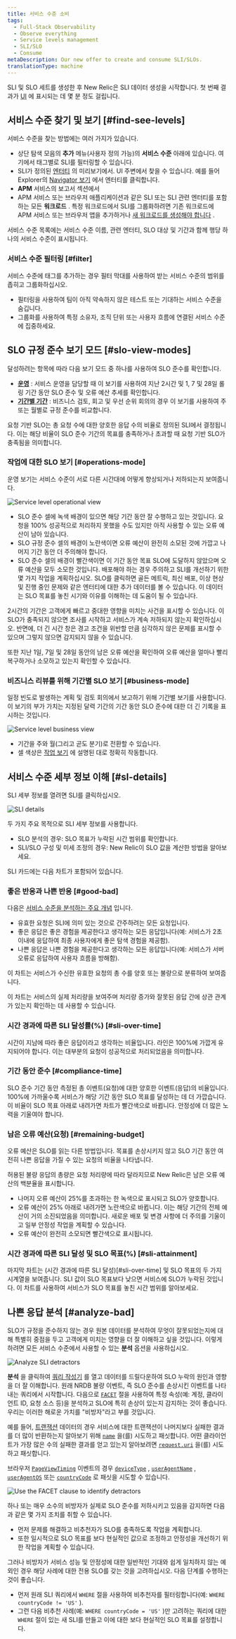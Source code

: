 ```yaml
---
title: 서비스 수준 소비
tags:
  - Full-Stack Observability
  - Observe everything
  - Service levels management
  - SLI/SLO
  - Consume
metaDescription: Our new offer to create and consume SLI/SLOs.
translationType: machine
---
```







SLI 및 SLO 세트를 생성한 후 New Relic은 SLI 데이터 생성을 시작합니다. 첫 번째 결과가 [UI](https://one.newrelic.com/) 에 표시되는 데 몇 분 정도 걸립니다.

## 서비스 수준 찾기 및 보기 [#find-see-levels]

서비스 수준을 찾는 방법에는 여러 가지가 있습니다.

* 상단 탐색 모음의 **추가** 메뉴(사용자 정의 가능)의 **서비스 수준** 아래에 있습니다. 여기에서 태그별로 SLI를 필터링할 수 있습니다.
* SLI가 정의된 [엔터티](/docs/new-relic-one/use-new-relic-one/core-concepts/what-entity-new-relic/) 의 미리보기에서. UI 주변에서 찾을 수 있습니다. 예를 들어 Explorer의 [Navigator 보기](/docs/new-relic-one/use-new-relic-one/core-concepts/new-relic-explorer-view-performance-across-apps-services-hosts/#view-navigator) 에서 엔터티를 클릭합니다.
* **APM** 서비스의 보고서 섹션에서
* APM 서비스 또는 브라우저 애플리케이션과 같은 SLI 또는 SLI 관련 엔터티를 포함하는 모든 **워크로드** . 특정 워크로드에서 SLI를 그룹화하려면 기존 워크로드에 APM 서비스 또는 브라우저 앱을 추가하거나 [새 워크로드를 생성해야 합니다](/docs/new-relic-one/use-new-relic-one/workloads/use-workloads/) .

서비스 수준 목록에는 서비스 수준 이름, 관련 엔터티, SLO 대상 및 기간과 함께 행당 하나의 서비스 수준이 표시됩니다.

### 서비스 수준 필터링 [#filter]

서비스 수준에 태그를 추가하는 경우 필터 막대를 사용하여 받는 서비스 수준의 범위를 좁히고 그룹화하십시오.

* 필터링을 사용하여 팀이 아직 약속하지 않은 테스트 또는 기대하는 서비스 수준을 숨깁니다.
* 그룹화를 사용하여 특정 소유자, 조직 단위 또는 사용자 흐름에 연결된 서비스 수준에 집중하세요.

## SLO 규정 준수 보기 모드 [#slo-view-modes]

달성하려는 항목에 따라 다음 보기 모드 중 하나를 사용하여 SLO 준수를 확인합니다.

* **[운영](#operations-mode)** : 서비스 운영을 담당할 때 이 보기를 사용하여 지난 2시간 및 1, 7 및 28일 롤링 기간 동안 SLO 준수 및 오류 예산 추세를 확인합니다.
* **[기간별 기간](#business-mode)** : 비즈니스 검토, 회고 및 우선 순위 회의의 경우 이 보기를 사용하여 주 또는 월별로 규정 준수를 비교합니다.

요청 기반 SLO는 총 요청 수에 대한 양호한 응답 수의 비율로 정의된 SLI에서 결정됩니다. 이는 해당 비율이 SLO 준수 기간의 목표를 충족하거나 초과할 때 요청 기반 SLO가 충족됨을 의미합니다.

### 작업에 대한 SLO 보기 [#operations-mode]

운영 보기는 서비스 수준이 서로 다른 시간대에 어떻게 향상되거나 저하되는지 보여줍니다.

<img
  title="Service level operational view"
  alt="Service level operational view"
  src={serviceLevelsIntro}
/>

* SLO 준수 셀에 녹색 배경이 있으면 해당 기간 동안 잘 수행하고 있는 것입니다. 요청을 100% 성공적으로 처리하지 못했을 수도 있지만 아직 사용할 수 있는 오류 예산이 남아 있습니다.
* SLO 규정 준수 셀의 배경이 노란색이면 오류 예산이 완전히 소모된 것에 가깝고 나머지 기간 동안 더 주의해야 합니다.
* SLO 준수 셀의 배경이 빨간색이면 이 기간 동안 목표 SLO에 도달하지 않았으며 오류 예산을 모두 소모한 것입니다. 배포해야 하는 경우 주의하고 SLI를 개선하기 위한 몇 가지 작업을 계획하십시오. SLO를 클릭하면 골든 메트릭, 최신 배포, 이상 현상 및 진행 중인 문제와 같은 엔터티에 대한 추가 데이터를 볼 수 있습니다. 이 데이터는 SLO 목표를 놓친 시기와 이유를 이해하는 데 도움이 될 수 있습니다.

2시간의 기간은 고객에게 빠르고 중대한 영향을 미치는 사건을 표시할 수 있습니다. 이 SLO가 충족되지 않으면 조사를 시작하고 서비스가 계속 저하되지 않는지 확인하십시오. 반면에, 더 긴 시간 창은 경고 조건을 위반할 만큼 심각하지 않은 문제를 표시할 수 있으며 그렇지 않으면 감지되지 않을 수 있습니다.

또한 지난 1일, 7일 및 28일 동안의 남은 오류 예산을 확인하여 오류 예산을 얼마나 빨리 복구하거나 소모하고 있는지 확인할 수 있습니다.

### 비즈니스 리뷰를 위해 기간별 SLO 보기 [#business-mode]

일정 빈도로 발생하는 계획 및 검토 회의에서 보고하기 위해 기간별 보기를 사용합니다. 이 보기의 부가 가치는 지정된 달력 기간의 기간 동안 SLO 준수에 대한 더 긴 기록을 표시하는 것입니다.

<img
  title="Service level business view"
  alt="Service level business view"
  src={serviceLevelsBusiness}
/>

* 기간을 주와 월(그리고 곧도 분기)로 전환할 수 있습니다.
* 셀 색상은 [작업 보기](#operations-mode) 에 설명된 대로 정확히 작동합니다.

## 서비스 수준 세부 정보 이해 [#sl-details]

SLI 세부 정보를 열려면 SLI를 클릭하십시오.

<img
  title="SLI details"
  alt="SLI details"
  src={sliCard}
/>

두 가지 주요 목적으로 SLI 세부 정보를 사용합니다.

* SLO 분석의 경우: SLO 목표가 누락된 시간 범위를 확인합니다.
* SLI/SLO 구성 및 미세 조정의 경우: New Relic이 SLO 값을 계산한 방법을 알아보세요.

SLI 카드에는 다음 차트가 포함되어 있습니다.

### 좋은 반응과 나쁜 반응 [#good-bad]

다음은 [서비스 수준을 분석하는 주요 개념](/docs/service-level-management/create-slm#request-response) 입니다.

* 유효한 요청은 SLI에 의미 있는 것으로 간주하려는 모든 요청입니다.
* 좋은 응답은 좋은 경험을 제공한다고 생각하는 모든 응답입니다(예: 서비스가 2초 이내에 응답하여 최종 사용자에게 좋은 탐색 경험을 제공함).
* 나쁜 응답은 나쁜 경험을 제공한다고 생각하는 모든 응답입니다(예: 서비스가 서버 오류로 응답하여 사용자 흐름을 방해함).

이 차트는 서비스가 수신한 유효한 요청의 총 수를 양호 또는 불량으로 분류하여 보여줍니다.

이 차트는 서비스의 실제 처리량을 보여주며 처리량 증가와 잘못된 응답 간에 상관 관계가 있는지 확인하는 데 사용할 수 있습니다.

### 시간 경과에 따른 SLI 달성률(%) [#sli-over-time]

시간이 지남에 따라 좋은 응답이라고 생각하는 비율입니다. 라인은 100%에 가깝게 유지되어야 합니다. 이는 대부분의 요청이 성공적으로 처리되었음을 의미합니다.

### 기간 동안 준수 [#compliance-time]

SLO 준수 기간 동안 측정된 총 이벤트(요청)에 대한 양호한 이벤트(응답)의 비율입니다. 100%에 가까울수록 서비스가 해당 기간 동안 SLO 목표를 달성하는 데 더 가깝습니다. 이 비율이 SLO 목표 아래로 내려가면 차트가 빨간색으로 바뀝니다. 안정성에 더 많은 노력을 기울여야 합니다.

### 남은 오류 예산(요청) [#remaining-budget]

오류 예산은 SLO를 읽는 다른 방법입니다. 목표를 손상시키지 않고 SLO 기간 동안 여전히 나쁜 응답을 가질 수 있는 요청의 비율을 나타냅니다.

허용된 불량 응답의 총량은 요청 처리량에 따라 달라지므로 New Relic은 남은 오류 예산의 백분율을 표시합니다.

* 나머지 오류 예산이 25%를 초과하는 한 녹색으로 표시되고 SLO가 양호합니다.
* 오류 예산이 25% 아래로 내려가면 노란색으로 바뀝니다. 이는 해당 기간의 전체 예산이 거의 소진되었음을 의미합니다. 새로운 배포 및 변경 사항에 더 주의를 기울이고 일부 안정성 작업을 계획할 수 있습니다.
* 오류 예산이 완전히 소모되면 빨간색으로 표시됩니다.

### 시간 경과에 따른 SLI 달성 및 SLO 목표(%) [#sli-attainment]

마지막 차트는 (시간 경과에 따른 SLI 달성)\[#sli-over-time] 및 SLO 목표의 두 가지 시계열을 보여줍니다. SLI 값이 SLO 목표보다 낮으면 서비스에 SLO가 누락된 것입니다. 이 차트를 사용하여 서비스가 SLO 목표를 놓친 시간 범위를 알아보세요.

## 나쁜 응답 분석 [#analyze-bad]

SLO가 규정을 준수하지 않는 경우 원본 데이터를 분석하여 무엇이 잘못되었는지에 대해 특별히 중점을 두고 고객에게 미치는 영향을 더 잘 이해하고 싶을 것입니다. 이렇게 하려면 모든 서비스 수준에서 사용할 수 있는 **분석** 옵션을 사용하십시오.

<img
  title="Analyze SLI detractors"
  alt="Analyze SLI detractors"
  src={slmAnalyzeMenu}
/>

**분석** 을 클릭하여 [쿼리 작성기](/docs/query-your-data/explore-query-data/query-builder/introduction-query-builder/) 를 열고 데이터를 드릴다운하여 SLO 누락의 원인과 영향을 더 잘 이해합니다. 원래 NRDB 불량 이벤트, 즉 SLO 준수를 손상시킨 이벤트를 나타내는 쿼리에서 시작합니다. 다음으로 [`FACET`](/docs/query-your-data/nrql-new-relic-query-language/get-started/nrql-syntax-clauses-functions/#sel-facet) 절을 사용하여 특정 속성(예: 계정, 클라이언트 ID, 요청 소스 등)을 분석하고 SLO에 특히 손상이 있는지 감지하는 것이 좋습니다. 우리는 이러한 해로운 가치를 "비방자"라고 부를 것입니다.

예를 들어, [트랜잭션](https://docs.newrelic.com/attribute-dictionary/?event=Transaction) 데이터의 경우 서비스에 대한 트랜잭션이 나머지보다 실패한 결과를 더 많이 반환하는지 알아보기 위해 [`name`](https://docs.newrelic.com/attribute-dictionary/?event=Transaction&attribute=name) 을(를) 시도하고 패싯합니다. 어떤 클라이언트가 가장 많은 수의 실패한 결과를 얻고 있는지 알아보려면 [`request.uri`](https://docs.newrelic.com/attribute-dictionary/?event=Transaction&attribute=request.uri) 을(를) 시도하고 패싯합니다.

브라우저 [`PageViewTiming`](https://docs.newrelic.com/attribute-dictionary?event=PageViewTiming) 이벤트의 경우 [`deviceType`](https://docs.newrelic.com/attribute-dictionary?event=PageViewTiming&attribute=deviceType) , [`userAgentName`](https://docs.newrelic.com/attribute-dictionary/?event=PageViewTiming&attribute=userAgentName) , [`userAgentOS`](https://docs.newrelic.com/attribute-dictionary/?event=PageViewTiming&attribute=userAgentOS) 또는 [`countryCode`](https://docs.newrelic.com/attribute-dictionary/?event=PageViewTiming&attribute=countryCode) 로 패싯을 시도할 수 있습니다.

<img
  title="Use the FACET clause to identify detractors"
  alt="Use the FACET clause to identify detractors"
  src={sliBadEvents}
/>

하나 또는 매우 소수의 비방자가 실제로 SLO 준수를 저하시키고 있음을 감지하면 다음과 같은 몇 가지 조치를 취할 수 있습니다.

* 먼저 문제를 해결하고 비추천자가 SLO를 충족하도록 작업을 계획합니다.
* 또한 일시적으로 SLO 목표를 보다 현실적인 값으로 조정하고 안정성을 개선하기 위한 작업을 계획할 수 있습니다.

그러나 비방자가 서비스 성능 및 안정성에 대한 일반적인 기대와 쉽게 일치하지 않는 예외인 경우 해당 사례에 대한 전용 SLO를 갖는 것을 고려하십시오. 다음 단계를 수행하는 것이 좋습니다.

* 먼저 원래 SLI 쿼리에서 `WHERE` 절을 사용하여 비추천자를 필터링합니다(예: `WHERE countryCode != 'US'` ).
* 그런 다음 비추천 사례(예: `WHERE countryCode = 'US'` )만 고려하는 쿼리에 대한 `WHERE` 절이 있는 새 SLI를 만들고 이에 대한 보다 현실적인 SLO 목표를 설정합니다.
